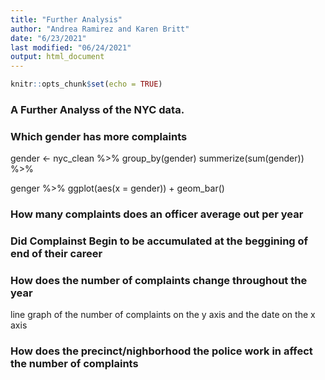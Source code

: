 ```yaml
---
title: "Further Analysis"
author: "Andrea Ramirez and Karen Britt"
date: "6/23/2021"
last modified: "06/24/2021"
output: html_document
---
```


```r
knitr::opts_chunk$set(echo = TRUE)
```

### A Further Analyss of the NYC data. 

### Which gender has more complaints 
gender <- nyc_clean %>% 
  group_by(gender)
  summerize(sum(gender)) %>% 
    
genger %>%
    ggplot(aes(x = gender)) + geom_bar()
    
### How many complaints does an officer average out per year
    
    
### Did Complainst Begin to be accumulated at the beggining of end of their career 
  
### How does the number of complaints change throughout the year   
line graph of the number of complaints on the y axis and the date on the x axis   
  
### How does the precinct/nighborhood the police work in affect the number of complaints 
  
